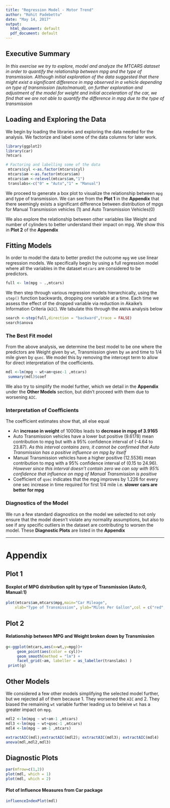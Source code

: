 ```yaml
---
title: "Regression Model - Motor Trend"
author: "Rohit Padebettu"
date: "May 14, 2017"
output:
  html_document: default
  pdf_document: default
---
```


## **Executive Summary**
*In this exercise we try to explore, model and analyze the MTCARS dataset in order to quantify the relationship between mpg and the type of transmission. Although initial exploration of the data suggested that there might exist a significant difference in mpg observed in a vehicle depending on type of transmission (auto/manual), on further exploration and adjustment of the model for weight and initial acceleration of the car, we find that we are not able to quantify the difference in mpg due to the type of transmission*

## Loading and Exploring the Data
We begin by loading the libraries and  exploring the data needed for the analysis. We factorize and label some of the data columns for later work.
```r
library(ggplot2)
library(car)
?mtcars

# Factoring and labelling some of the data
 mtcars$cyl <-as.factor(mtcars$cyl)
 mtcars$am <-as.factor(mtcars$am)
 mtcars$am <-relevel(mtcars$am,"1")
 translabs<-c("0" = "Auto","1" = "Manual")
```

We proceed to generate a box plot to visualize the relationship between `mpg` and type of transmission. We can see from the **Plot 1** in the **Appendix** that there seemingly exists a significant difference between distribution of mpgs for Manual Transmission vehicles (1) and Auto Transmission Vehicles(0)

We also explore the relationship between other variables like Weight and number of cylinders to better understand their impact on mpg. We show this in **Plot 2** of the **Appendix**

## Fitting Models
In order to model the data to better predict the outcome `mpg` we use linear regression models. We specifically begin by using a full regression model where all the variables in the dataset `mtcars` are considered to be predictors.
```r
full <- lm(mpg ~ .,mtcars)
```
We then step through various regression models hierarchically, using the `step()` function backwards, dropping one variable at a time. Each time we assess the effect of the dropped variable via reduction in Akaike's Information Criteria (`AIC`). We tabulate this through the `ANOVA` analysis below
```r
search <-step(full,direction = "backward",trace = FALSE)
search$anova
```
### The Best Fit model
From the above analysis, we determine the best model to be one where the predictors are Weight given by `wt`, Transmission given by `am` and time to 1/4 mile given by `qsec`. We model this by removing the intercept term to allow for direct interpretation of the coefficients.

```r
mdl <-lm(mpg ~ wt+am+qsec-1 ,mtcars)
 summary(mdl)$coef
```

We also try to simplify the model further, which we detail in the **Appendix** under the **Other Models** section, but didn't proceed with them due to worsening `AIC`.

### Interpretation of Coefficients
The coefficient estimates show that, all else equal

- An **increase in weight** of 1000lbs leads to **decrease in mpg of 3.9165**
- Auto Transmission vehicles have a lower but positive (9.6178) mean contribution to mpg but with a 95% confidence interval of (-4.64 to 23.87). _As this interval contains zero, it cannot be confirmed that Auto Transmission has a positive influence on mpg by itself_
- Manual Transmission vehicles have a higher positive (12.5536) mean contribution to mpg with a 95% confidence interval of (0.15 to 24.96). _However since this interval doesn't contain zero we can say with 95% confidence that influence on mpg of Manual Transmission is positive_
- Coefficient of `qsec` indicates that the mpg improves by 1.226 for every one sec increase in time required for first 1/4 mile i.e. **slower cars are better for mpg**

### Diagnostics of the Model
We run a few standard diagnostics on the model we selected to not only ensure that the model doesn't violate any normality assumptions, but also to see if any specific outliers in the dataset are contributing to worsen the model. These **Diagnostic Plots** are listed in the **Appendix**


---------------
# Appendix

## Plot 1 

#### Boxplot of MPG distribution split by type of Transmission (Auto:0, Manual:1)
```r
plot(mtcars$am,mtcars$mpg,main="Car Mileage", 
  	xlab="Type of Transmission", ylab="Miles Per Gallon",col = c("red","blue"))
```

## Plot 2

#### Relationship between MPG and Weight broken down by Transmission 
```r
g<-ggplot(mtcars,aes(x=wt,y=mpg))+
     geom_point(aes(color = cyl))+
     geom_smooth(method = "lm") +
     facet_grid(~am, labeller = as_labeller(translabs) )
 print(g)
```

## Other Models

We considered a few other models simplifying the selected model further, but we rejected all of them because 1. They worsened the `AIC` and 2. They biased the remaining `wt` variable further leading us to beleive `wt` has a greater impact on `mpg`.
```r
mdl2 <-lm(mpg ~ wt+am-1 ,mtcars)
mdl3 <-lm(mpg ~ wt+qsec-1 ,mtcars)
mdl4 <-lm(mpg ~ am-1 ,mtcars)

extractAIC(mdl);extractAIC(mdl2); extractAIC(mdl3); extractAIC(mdl4)
anova(mdl,mdl2,mdl3)
```


## Diagnostic Plots

```r
par(mfrow=c(1,2))
plot(mdl, which = 1)
plot(mdl, which = 2)
```

#### Plot of Influence Measures from Car package
```r
influenceIndexPlot(mdl)
```
